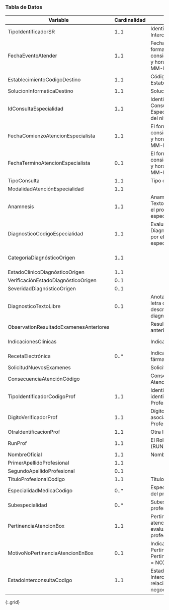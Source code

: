 ### Tabla de Datos

|             **Variable**            | **Cardinalidad** |                                          **Descripción**                                         |                                                                                **Recurso.elemento**                                                                                |
|-------------------------------------|------------------|--------------------------------------------------------------------------------------------------|------------------------------------------------------------------------------------------------------------------------------------------------------------------------------------|
|           TipoIdentificadorSR           |       1..1       |                                 Identificador de la Interconsulta                                |                                                                             ServiceRequestLE.identifier                                                                            |
|          FechaEventoAtender         |       1..1       | Fecha del Evento El formato corresponde consignar año, mes, día y hora (hh:mm) YYYY-MM-DDTHH:MMZ |                                                                             MessageHeaderLE.lastUpdated                                                                            |
|     EstablecimientoCodigoDestino    |       1..1       |                                     Código de Establecimiento                                    |                                                                              OrganizationLE.identifier                                                                             |
|      SolucionInformaticaDestino     |       1..1       |                                       Solución Informática                                       |                                                                           MessageHeaderLE.source.software                                                                          |
|        IdConsultaEspecialidad       |       1..1       |             Identificador de la Consulta de Especialidad del RCE del nivel secundario            |                                                                            EncounterAtenderLE.identifier                                                                           |
|  FechaComienzoAtencionEspecialista  |       1..1       |          El formato corresponde consignar año, mes, día y hora (hh:mm) YYYY-MM-DDTHH:MMZ         |                                                                           EncounterAtenderLE.period.start                                                                          |
|   FechaTerminoAtencionEspecialista  |       0..1       |          El formato corresponde consignar año, mes, día y hora (hh:mm) YYYY-MM-DDTHH:MMZ         |                                                                            EncounterAtenderLE.period.end                                                                           |
|             TipoConsulta            |       1..1       |                                        Tipo de la consulta                                       |                                                                               EncounterAtenderLE.type                                                                              |
|    ModalidadAtenciónEspecialidad    |       1..1       |                                                                                                  |                                                                              EncounterAtenderLE.class                                                                              |
|              Anamnesis              |       1..1       |           Anamnesis (nueva) Texto libre anotado por el profesional clínico especialista          |           QuestionnaireResponseAtenderLE.item.linkId=resumen QuestionnaireResponseAtenderLE.item.text=Resumen QuestionnaireResponseAtenderLE.item.answer[0].valueString=           |
|    DiagnosticoCodigoEspecialidad    |       1..1       |             Evaluación de Hipótesis Diagnóstica realizada por el médico especialista             |                                            ConditionInicioDiagnosticoLE.verificationStatus=confirmed(Confirmada) \| refuted(Descartada)                                            |
|      CategoríaDiagnósticoOrigen     |       1..1       |                                                                                                  | ConditionInicioDiagnosticoLE.category.coding.code=encounter-diagnosis ConditionInicioDiagnosticoLE.category.coding.system=http://terminology.hl7.org/CodeSystem/condition-category |
|    EstadoClínicoDiagnósticoOrigen   |       1..1       |                                                                                                  |                                                                     ConditionInicioDiagnosticoLE.clinicalstatus                                                                    |
| VerificaciónEstadoDiagnósticoOrigen |       0..1       |                                                                                                  |                                                                   ConditionInicioDiagnosticoLE.verificationStatus                                                                  |
|      SeveridadDiagnósticoOrigen     |       0..1       |                                                                                                  |                                                                        ConditionInicioDiagnosticoLE.severity                                                                       |
|        DiagnosticoTextoLibre        |       0..1       |               Anotación de puño y letra del profesional describiendo el diagnóstico              |                                                                       ConditionInicioDiagnosticoLE.code.text                                                                       |
|     ObservationResultadoExamenesAnteriores     |                  |                                   Resultado exámenes anteriores                                  |                             ObservationAtenderLE.valueString ObservationAtenderLE.status=registered ObservationAtenderLE.code.text=examenes anteriores                             |
|         IndicacionesClinicas        |                  |                                       Indicaciones Clínicas                                      |                                       CarePlanAtenderLE.description=textoLibre CarePlanAtenderLE.status=active CarePlanAtenderLE.intent=plan                                       |
|          RecetaElectrónica          |       0..*       |                                     Indicaciones de fármacos                                     |                                                                       CarePlanAtenderLE.activity[*].reference                                                                      |
|       SolicitudNuevosExamenes       |                  |                                       Solicitud de exámenes                                      |                                                                      CarePlanAtenderLE.extension.valueBoolean                                                                      |
|      ConsecuenciaAtenciónCódigo     |                  |                                    Consecuencia de la Atención                                   |                                                       ServiceRequestLE.extension[ConsecuenciaAtencionCodigo].CodeableConcept                                                       |
|     TipoIdentificadorCodigoProf     |       1..1       |                            Identificador de identidad del Profesional                            |                                                                 Practitioner.identifier[RUN\|RNPI\|PASAPORTE].type                                                                 |
|        DigitoVerificadorProf        |       1..1       |                        Dígito verificador asociado al RUN del Profesional                        |                                                                 Practitioner.identifier[RUN].extension.valueString                                                                 |
|        OtraIdentificacionProf       |       1..1       |                                        Otra Identificación                                       |                                                                   Practitioner.identifier[RNPI\|PASAPORTE].value                                                                   |
|               RunProf               |       1..1       |                            El Rol Único Nacional (RUN) del Profesional                           |                                                                         Practitioner.identifier[RUN].value                                                                         |
|            NombreOficial            |       1..1       |                                        Nombre profesional                                        |                                                      Practitioner.name.use=officialPractitioner.name.given=[nombre1, nombre2]                                                      |
|        PrimerApellidoProfesional    |       1..1       |                                                                                                  |                                                                              Practitioner.name._family                                                                             |
|       SegundoApellidoProfesional    |       0..1       |                                                                                                  |                                                                 Practitioner.name.family.extension.SegundoApellido=                                                                |
|       TituloProfesionalCodigo       |       1..1       |                                      Titulo del profesional                                      |                                                                           Practitioner.qualification[TIT]                                                                          |
|       EspecialidadMedicaCodigo      |       0..*       |                                Especialidad Médica del profesional                               |                                                                           Practitioner.qualification[ESP]                                                                          |
|           Subespecialidad           |       0..*       |                                  Subespecialidad del profesional                                 |                                                                         Practitioner.qualification[SUBESP]                                                                         |
|        PertinenciaAtencionBox       |       1..1       |            Pertinencia de la atención al ser evaluado por el profesional especialista            |                                                                 EncounterAtenderLE.extension.extension.valueBoolean                                                                |
|   MotivoNoPertinenciaAtencionEnBox  |       0..1       |                Indicar Motivo de la No Pertinencia ( PertinenciaAtencionBox = NO)                |                                                                 EncounterAtenderLE.extension.extension.valueString                                                                 |
|      EstadoInterconsultaCodigo      |       1..1       |                   Estado de la Interconsulta en relación al proceso de negocio                   |                              ServiceRequestLE.extension.valueCodeableConcept.coding.code ServiceRequestLE.extension.valueCodeableConcept.coding.system                             |
{:.grid}